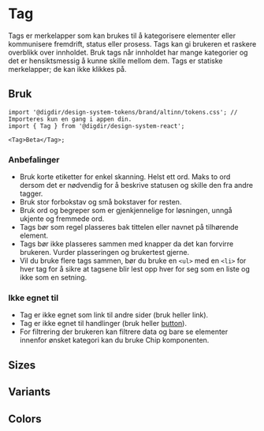 
<Meta of={TagStories} />

# Tag

Tags er merkelapper som kan brukes til å kategorisere elementer eller kommunisere fremdrift, status eller prosess. Tags kan gi brukeren et raskere overblikk over innholdet. Bruk tags når innholdet har mange kategorier og det er hensiktsmessig å kunne skille mellom dem. Tags er statiske merkelapper; de kan ikke klikkes på.

<Primary />
<Controls />

## Bruk

<Information text='token' />

```tsx
import '@digdir/design-system-tokens/brand/altinn/tokens.css'; // Importeres kun en gang i appen din.
import { Tag } from '@digdir/design-system-react';

<Tag>Beta</Tag>;
```

### Anbefalinger

- Bruk korte etiketter for enkel skanning. Helst ett ord. Maks to ord dersom det er nødvendig for å beskrive statusen og skille den fra andre tagger.
- Bruk stor forbokstav og små bokstaver for resten.
- Bruk ord og begreper som er gjenkjennelige for løsningen, unngå ukjente og fremmede ord.
- Tags bør som regel plasseres bak tittelen eller navnet på tilhørende element.
- Tags bør ikke plasseres sammen med knapper da det kan forvirre brukeren. Vurder plasseringen og brukertest gjerne.
- Vil du bruke flere tags sammen, bør du bruke en `<ul>` med en `<li>` for hver tag for å sikre at tagsene blir lest opp hver for seg som en liste og ikke som en setning.

### Ikke egnet til

- Tag er ikke egnet som link til andre sider (bruk heller link).
- Tag er ikke egnet til handlinger (bruk heller [button](/docs/altinn-button--docs)).
- For filtrering der brukeren kan filtrere data og bare se elementer innenfor ønsket kategori kan du bruke Chip komponenten.

## Sizes

<Canvas of={TagStories.Sizes} />

## Variants

<Canvas of={TagStories.Variants} />

## Colors

<Canvas>
  <Story of={TagStories.Colors} />
  <Story of={TagStories.ColorsOutlined} />
</Canvas>
